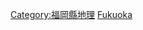 {{日本行政區劃分類導航|島嶼}}
{{commonscat|Islands of Fukuoka prefecture}}

[[Category:福岡縣地理|Category:福岡縣地理]]
[[Category:日本各都道府縣島嶼|Fukuoka]]